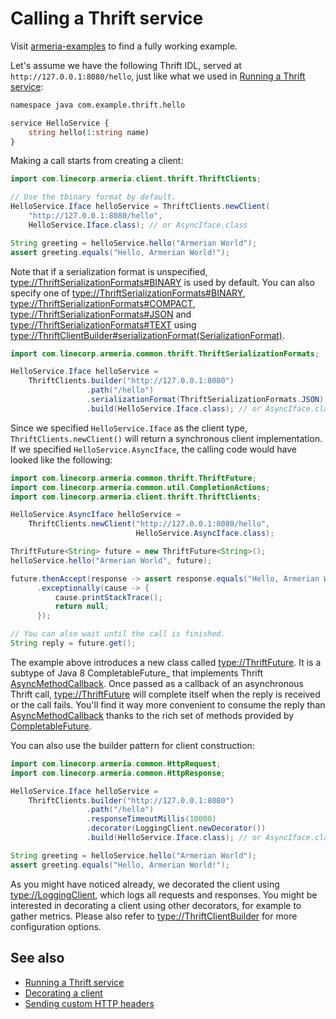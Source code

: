 # Calling a Thrift service

<Tip>

Visit [armeria-examples](https://github.com/line/armeria-examples) to find a fully working example.

</Tip>

Let's assume we have the following Thrift IDL, served at `http://127.0.0.1:8080/hello`, just like what we
used in [Running a Thrift service](/docs/server-thrift):

```protobuf
namespace java com.example.thrift.hello

service HelloService {
    string hello(1:string name)
}
```

Making a call starts from creating a client:

```java
import com.linecorp.armeria.client.thrift.ThriftClients;

// Use the tbinary format by default.
HelloService.Iface helloService = ThriftClients.newClient(
    "http://127.0.0.1:8080/hello",
    HelloService.Iface.class); // or AsyncIface.class

String greeting = helloService.hello("Armerian World");
assert greeting.equals("Hello, Armerian World!");
```

Note that if a serialization format is unspecified, <type://ThriftSerializationFormats#BINARY> is used by
default. You can also specify one of <type://ThriftSerializationFormats#BINARY>,
<type://ThriftSerializationFormats#COMPACT>, <type://ThriftSerializationFormats#JSON>
and <type://ThriftSerializationFormats#TEXT> 
using <type://ThriftClientBuilder#serializationFormat(SerializationFormat)>.

```java
import com.linecorp.armeria.common.thrift.ThriftSerializationFormats;

HelloService.Iface helloService =
    ThriftClients.builder("http://127.0.0.1:8080")
                 .path("/hello")
                 .serializationFormat(ThriftSerializationFormats.JSON)
                 .build(HelloService.Iface.class); // or AsyncIface.class
```

Since we specified `HelloService.Iface` as the client type, `ThriftClients.newClient()` will return a
synchronous client implementation. If we specified `HelloService.AsyncIface`, the calling code would have looked
like the following:

```java
import com.linecorp.armeria.common.thrift.ThriftFuture;
import com.linecorp.armeria.common.util.CompletionActions;
import com.linecorp.armeria.client.thrift.ThriftClients;

HelloService.AsyncIface helloService = 
    ThriftClients.newClient("http://127.0.0.1:8080/hello",
                            HelloService.AsyncIface.class);

ThriftFuture<String> future = new ThriftFuture<String>();
helloService.hello("Armerian World", future);

future.thenAccept(response -> assert response.equals("Hello, Armerian World!"))
      .exceptionally(cause -> {
          cause.printStackTrace();
          return null;
      });

// You can also wait until the call is finished.
String reply = future.get();
```

The example above introduces a new class called <type://ThriftFuture>. It is a subtype of Java 8
CompletableFuture_ that implements Thrift [AsyncMethodCallback]. Once passed as a callback of an asynchronous
Thrift call, <type://ThriftFuture> will complete itself when the reply is received or the call
fails. You'll find it way more convenient to consume the reply than [AsyncMethodCallback] thanks to the rich set
of methods provided by [CompletableFuture].

You can also use the builder pattern for client construction:

```java
import com.linecorp.armeria.common.HttpRequest;
import com.linecorp.armeria.common.HttpResponse;

HelloService.Iface helloService =
    ThriftClients.builder("http://127.0.0.1:8080")
                 .path("/hello")
                 .responseTimeoutMillis(10000)
                 .decorator(LoggingClient.newDecorator())
                 .build(HelloService.Iface.class); // or AsyncIface.class

String greeting = helloService.hello("Armerian World");
assert greeting.equals("Hello, Armerian World!");
```

As you might have noticed already, we decorated the client using <type://LoggingClient>, which logs all
requests and responses. You might be interested in decorating a client using other decorators, for example
to gather metrics. Please also refer to <type://ThriftClientBuilder> for more configuration options.

## See also

- [Running a Thrift service](/docs/server-thrift)
- [Decorating a client](/docs/client-decorator)
- [Sending custom HTTP headers](/docs/client-custom-http-headers)

[AsyncMethodCallback]: https://github.com/apache/thrift/blob/bd964c7f3460c308161cb6eb90583874a7d8d848/lib/java/src/org/apache/thrift/async/AsyncMethodCallback.java#L22
[CompletableFuture]: https://docs.oracle.com/javase/10/docs/api/java/util/concurrent/CompletableFuture.html
